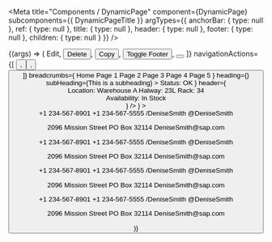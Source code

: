 
<Meta
  title="Components / DynamicPage"
  component={DynamicPage}
  subcomponents={{ DynamicPageTitle }}
  argTypes={{
    anchorBar: {
      type: null
    },
    ref: {
      type: null
    },
    title: {
      type: null
    },
    header: {
      type: null
    },
    footer: {
      type: null
    },
    children: {
      type: null
    }
  }}
/>

<DocsHeader />

<Canvas>
  <Story name="Default">
    {(args) => (
      <DynamicPage
        {...args}
        style={{ maxHeight: '100vh' }}
        title={
          <DynamicPageTitle
            actions={[
              <Button design={ButtonDesign.Emphasized}>Edit</Button>,
              <Button design={ButtonDesign.Transparent}>Delete</Button>,
              <Button design={ButtonDesign.Transparent}>Copy</Button>,
              <Button design={ButtonDesign.Transparent}>Toggle Footer</Button>,
              <Button icon="action" design={ButtonDesign.Transparent}></Button>
            ]}
            navigationActions={[
              <Button icon="full-screen" design={ButtonDesign.Transparent} />,
              <Button icon="exit-full-screen" design={ButtonDesign.Transparent} />,
              <Button icon="decline" design={ButtonDesign.Transparent} />
            ]}
            breadcrumbs={
              <Breadcrumbs>
                <Link>Home</Link>
                <Link>Page 1</Link>
                <Link>Page 2</Link>
                <Link>Page 3</Link>
                <Link>Page 4</Link>
                <Link>Page 5</Link>
              </Breadcrumbs>
            }
            heading={<Title>Header Title</Title>}
            subHeading={<Label>This is a subheading</Label>}
          >
            <Badge>Status: OK</Badge>
          </DynamicPageTitle>
        }
        header={
          <DynamicPageHeader
            headerContent={
              <>
                <div style={{ display: 'flex', flexDirection: 'column' }}>
                  <Label>Location: Warehouse A</Label>
                  <Label>Halway: 23L</Label>
                  <Label>Rack: 34</Label>
                </div>
                <div style={{ display: 'flex', flexDirection: 'column', marginLeft: '2vw' }}>
                  <Label>Availability:</Label>
                  <ObjectStatus state={ValueState.Success}>In Stock</ObjectStatus>
                </div>
              </>
            }
          />
        }
      >
        <DynamicPageContentArea title={'Base data'}>
          <Form style={{ paddingBottom: '2rem', zIndex: 0 }} columnsXL={4} columnsL={4}>
            <FormGroup title="Phone Numbers">
              <FormItem label="Home">
                <Text>+1 234-567-8901</Text>
              </FormItem>
              <FormItem label="">
                <Text>+1 234-567-5555</Text>
              </FormItem>
            </FormGroup>
            <FormGroup title="Social Accounts">
              <FormItem label="LinkedIn">
                <Text>/DeniseSmith</Text>
              </FormItem>
              <FormItem label="Twitter">
                <Text>@DeniseSmith</Text>
              </FormItem>
            </FormGroup>
          </Form>
          <Form style={{ paddingBottom: '2rem' }} columnsXL={4} columnsL={4}>
            <FormGroup title="Addresses">
              <FormItem label="Home Address">
                <Text>2096 Mission Street</Text>
              </FormItem>
              <FormItem label="Mailing Address">
                <Text>PO Box 32114</Text>
              </FormItem>
            </FormGroup>
            <FormGroup title="Mailing Address">
              <FormItem label="Work">
                <Text>DeniseSmith@sap.com</Text>
              </FormItem>
            </FormGroup>
          </Form>
          <Form style={{ paddingBottom: '2rem' }} columnsXL={4} columnsL={4}>
            <FormGroup title="Phone Numbers">
              <FormItem label="Home">
                <Text>+1 234-567-8901</Text>
              </FormItem>
              <FormItem label="">
                <Text>+1 234-567-5555</Text>
              </FormItem>
            </FormGroup>
            <FormGroup title="Social Accounts">
              <FormItem label="LinkedIn">
                <Text>/DeniseSmith</Text>
              </FormItem>
              <FormItem label="Twitter">
                <Text>@DeniseSmith</Text>
              </FormItem>
            </FormGroup>
          </Form>
          <Form style={{ paddingBottom: '2rem' }} columnsXL={4} columnsL={4}>
            <FormGroup title="Addresses">
              <FormItem label="Home Address">
                <Text>2096 Mission Street</Text>
              </FormItem>
              <FormItem label="Mailing Address">
                <Text>PO Box 32114</Text>
              </FormItem>
            </FormGroup>
            <FormGroup title="Mailing Address">
              <FormItem label="Work">
                <Text>DeniseSmith@sap.com</Text>
              </FormItem>
            </FormGroup>
          </Form>
          <Form style={{ paddingBottom: '2rem', zIndex: 0 }} columnsXL={4} columnsL={4}>
            <FormGroup title="Phone Numbers">
              <FormItem label="Home">
                <Text>+1 234-567-8901</Text>
              </FormItem>
              <FormItem label="">
                <Text>+1 234-567-5555</Text>
              </FormItem>
            </FormGroup>
            <FormGroup title="Social Accounts">
              <FormItem label="LinkedIn">
                <Text>/DeniseSmith</Text>
              </FormItem>
              <FormItem label="Twitter">
                <Text>@DeniseSmith</Text>
              </FormItem>
            </FormGroup>
          </Form>
          <Form style={{ paddingBottom: '2rem' }} columnsXL={4} columnsL={4}>
            <FormGroup title="Addresses">
              <FormItem label="Home Address">
                <Text>2096 Mission Street</Text>
              </FormItem>
              <FormItem label="Mailing Address">
                <Text>PO Box 32114</Text>
              </FormItem>
            </FormGroup>
            <FormGroup title="Mailing Address">
              <FormItem label="Work">
                <Text>DeniseSmith@sap.com</Text>
              </FormItem>
            </FormGroup>
          </Form>
          <Form style={{ paddingBottom: '2rem' }} columnsXL={4} columnsL={4}>
            <FormGroup title="Phone Numbers">
              <FormItem label="Home">
                <Text>+1 234-567-8901</Text>
              </FormItem>
              <FormItem label="">
                <Text>+1 234-567-5555</Text>
              </FormItem>
            </FormGroup>
            <FormGroup title="Social Accounts">
              <FormItem label="LinkedIn">
                <Text>/DeniseSmith</Text>
              </FormItem>
              <FormItem label="Twitter">
                <Text>@DeniseSmith</Text>
              </FormItem>
            </FormGroup>
          </Form>
          <Form style={{ paddingBottom: '2rem' }} columnsXL={4} columnsL={4}>
            <FormGroup title="Addresses">
              <FormItem label="Home Address">
                <Text>2096 Mission Street</Text>
              </FormItem>
              <FormItem label="Mailing Address">
                <Text>PO Box 32114</Text>
              </FormItem>
            </FormGroup>
            <FormGroup title="Mailing Address">
              <FormItem label="Work">
                <Text>DeniseSmith@sap.com</Text>
              </FormItem>
            </FormGroup>
          </Form>
        </DynamicPageContentArea>
      </DynamicPage>
    )}
  </Story>
</Canvas>

<ArgsTable story="." />
